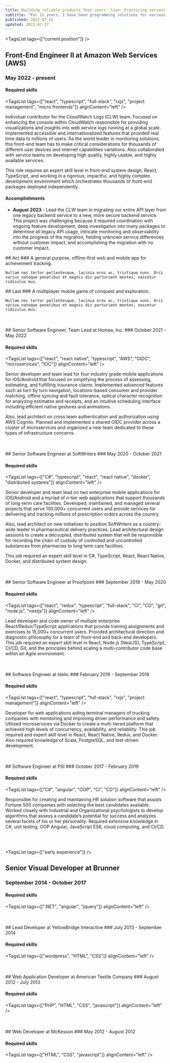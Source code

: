 ```yaml
---
title: Building reliable products that users' love. Practicing servant leadership for Agile teams.  Pushing full-stack software engineering forward.
subtitle: "For 11 years, I have been programming solutions for various industries: financial, health care, transportation, and - most recently - cloud computing."
published: 2023-07-22
updated: 2023-07-27
---
```


<TagsList tags={["current position"]} />
## Front-End Engineer II at Amazon Web Services (AWS)
### May 2022 - present

#### Required skills

<TagsList
  tags={["react", "typescript", "full-stack", "rxjs", "project management", "micro frontends"]}
  alignContent="left"
/>

Individual contributor for the CloudWatch Logs (CLW) team. Focused on enhancing the console within CloudWatch responsible for providing visualizations and insights into web service logs running at a global scale. Implemented accessible and internationalized features that provided real time data to millions of users. As the world leader in monitoring solutions, this front-end team has to make critical considerations for thousands of different user devices and internet capabilities variations. Also collaborated with service teams on developing high quality, highly usable, and highly available services.

This role requires an expert skill level in front-end system design, React, TypeScript, and working in a rigorous, impactful, and
highly complex development environment which orchestrates thousands of front-end packages deployed independently.

#### Accomplishments

- <strong>August 2023</strong> - Lead the CLW team in migrating our entire API layer from one legacy backend service to a new, more secure backend service. This project was challenging because it required coordination with ongoing feature development, deep investigation into many packages to determine all legacy API usage, intricate monitoring and observability into the progress of the migration, fielding unknown service differences without customer impact, and accomplishing the migration with no customer impact.

<SplitContent>
  <div>
    <TagsList tags={["side project"]} alignContent="left" />
    ## Act
    ### A general purpose, offline-first web and mobile app for achievement tracking.

    Nullam nec tortor pellentesque, lacinia eros ac, tristique nunc. Orci varius natoque penatibus et magnis dis parturient montes, nascetur ridiculus mus.
  </div>
  <div>
    <TagsList tags={["side project"]} alignContent="left" />
    ## Last
    ### A multiplayer mobile game of conquest and exploration.

    Nullam nec tortor pellentesque, lacinia eros ac, tristique nunc. Orci varius natoque penatibus et magnis dis parturient montes, nascetur ridiculus mus.
  </div>
</SplitContent>

<br />
<br />
<TagsList tags={["extended experience"]} />
## Senior Software Engineer, Team Lead at Homee, Inc.
### October 2021 - May 2022

#### Required skills

<TagsList
    tags={["react", "react native", "typescript", "AWS", "OIDC", "microservices", "IOC"]}
    alignContent="left"
/>

Senior developer and team lead for four industry grade mobile applications for iOS/Android that focused on simplifying the process of assessing, estimating, and fulfilling insurance claims. Implemented advanced features such as turn by turn navigation, locations-based consumer and provider matching, offline syncing and fault tolerance, optical character recognition for analyzing estimates and receipts, and an intuitive scheduling interface including efficient native gestures and animations.

Also, lead architect on cross team authentication and authorization using AWS Cognito. Planned and implemented a shared OIDC provider across a cluster of microservices and organized a new team dedicated to these types of infrastructure concerns.

<br />
<br />
## Senior Software Engineer at SoftWriters
### May 2020 - October 2021

#### Required skills

<TagsList
    tags={["C#", "typescript", "react", "react native", "docker", "distributed systems"]}
    alignContent="left"
/>

Senior developer and team lead on two enterprise mobile applications for iOS/Android and a myriad of n-tier web applications that support thousands of long-term care facilities. Developed, maintained, and managed several projects that serve 100,000+ concurrent users and provide services for delivering and tracking millions of prescription orders across the country.

Also, lead architect on new initiatives to position SoftWriters as a country-wide leader in pharmaceutical delivery practices. Lead architectural design sessions to create a decoupled, distributed system that will be responsible for recording the chain of custody of controlled and uncontrolled substances from pharmacies to long term care facilities.

This job required an expert skill level in C#, TypeScript, React, React Native, Docker, and distributed system design.


<br />
<br />
## Senior Software Engineer at Proofpoint
### September 2019 - May 2020

#### Required skills

<TagsList
    tags={["react", "redux", "typescript", "full-stack", "CI", "CD", "git", "node.js", "nestjs"]}
    alignContent="left"
/>

Lead developer and code owner of multiple enterprise React/Redux/TypeScript applications that provide training assignments
and exercises to 15,000+ concurrent users. Provided architectural direction and diagnostic philosophy for a team of front-end
and back-end developers. This job required an expert skill level in React, Node.js (NestJS), TypeScript, CI/CD, Git, and the
principles behind scaling a multi-contributor code base within an Agile environment.

<br />
<br />
## Software Engineer at Idelic
### February 2019 - September 2019

#### Required skills

<TagsList
    tags={["react", "typescript", "full-stack", "rxjs", "project management"]}
    alignContent="left"
/>

Developer for web applications aiding terminal managers of trucking companies with monitoring and improving
driver performance and safety. Utilized microservices via Docker to create a multi-tiered platform that achieved high levels of
concurrency, availability, and reliability. This job required and expert skill level in React, React Native, Redux, and Docker. Also required knowledge of Scala, PostgreSQL, and test-driven development.

<br />
<br />
## Software Engineer at PSI
### October 2017 - February 2019

#### Required skills

<TagsList
    tags={["C#", "angular", "OOP", "CI", "CD"]}
    alignContent="left"
/>

Responsible for creating and maintaining HR solution software that assists Fortune 500 companies with selecting the best
candidates available. Worked closely with Industrial and Organizational psychologists to develop algorithms that assess a
candidate’s potential for success and analyzes several facets of his or her personality. Required extensive knowledge in C#, unit testing, OOP Angular, JavaScript ES6, cloud computing, and CI/CD.

<br />
<br />

<TagsList tags={["early experience"]} />
## Senior Visual Developer at Brunner
### September 2014 - October 2017

#### Required skills

<TagsList
    tags={[".NET", "angular", "jquery"]}
    alignContent="left"
/>

<br />
<br />
## Lead Developer at YellowBridge Interactive
### July 2013 - September 2014

#### Required skills

<TagsList
    tags={["wordpress", "HTML", "CSS"]}
    alignContent="left"
/>

<br />
<br />
## Web Application Developer at American Textile Company
### August 2012 - July 2013

#### Required skills

<TagsList
    tags={["PHP", "HTML", "CSS", "javascript"]}
    alignContent="left"
/>

<br />
<br />
## Web Developer at McKesson
### May 2012 - August 2012

#### Required skills

<TagsList
    tags={["HTML", "CSS", "javascript"]}
    alignContent="left"
/>
